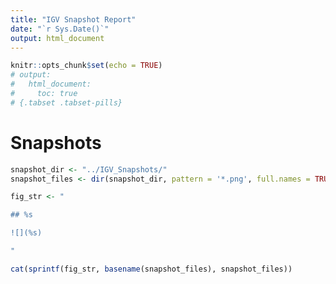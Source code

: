 ---
title: "IGV Snapshot Report"
date: "`r Sys.Date()`"
output: html_document
---

```{r setup, include=FALSE}
knitr::opts_chunk$set(echo = TRUE)
# output:
#   html_document:
#     toc: true
# {.tabset .tabset-pills}
```

# Snapshots 

```{r, results='asis', echo=FALSE}
snapshot_dir <- "../IGV_Snapshots/"
snapshot_files <- dir(snapshot_dir, pattern = '*.png', full.names = TRUE)

fig_str <- "

## %s

![](%s)

"

cat(sprintf(fig_str, basename(snapshot_files), snapshot_files))
```